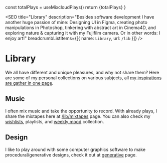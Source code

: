 
  const totalPlays = useMixcloudPlays()
  return <span>{totalPlays}</span>
}

<SEO
  title="Library"
  description="Besides software development I have another huge passion of mine: Designing UI in Figma, creating photo manipulations in Photoshop, tinkering with abstract art in Cinema4D, and exploring nature & capturing it with my Fujifilm camera. Or in other words: I enjoy art!"
  breadcrumbListItems={[{ name: `Library`, url: `/lib` }]}
/>


# Library

We all have different and unique pleasures, and why not share them? Here are some of my personal collections on various subjects, all [my inspirations are gather in one page](/lib/inspiration).

## Music

I often mix music and take the opportunity to record. With already <MixcloudPlayCount /> plays, I share the mixtapes here at [/lib/mixtapes](/lib/mixtapes) page. You can also check my [wishlists](/lib/wishlist), playlists, and [weekly mood](/lib/weeklymood) collection.

## Design

I like to play around with some computer graphics software to make procedural/generative designs, check it out at [generative](/lib/generative) page.

